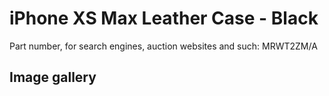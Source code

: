 
# iPhone XS Max Leather Case - Black

Part number, for search engines, auction websites and such: MRWT2ZM/A

## Image gallery

<div style={{ width: '100%', maxWidth: '768px' }}>
<GalleryComponent
    images={[
      {
        original: "/everysource/MRWT2.webp",
        thumbnail: "/everypreview/MRWT2.webp",
      },
      {
        original: "/everysource/MRWT2_AV1_GOLD.webp",
        thumbnail: "/everypreview/MRWT2_AV1_GOLD.webp",
      },
      {
        original: "/everysource/MRWT2_AV1_SILVER.webp",
        thumbnail: "/everypreview/MRWT2_AV1_SILVER.webp",
      },
      {
        original: "/everysource/MRWT2_AV1_SPACE_GRAY.webp",
        thumbnail: "/everypreview/MRWT2_AV1_SPACE_GRAY.webp",
      },
      {
        original: "/everysource/MRWT2_AV2.webp",
        thumbnail: "/everypreview/MRWT2_AV2.webp",
      }
    ]}
  />
</div>